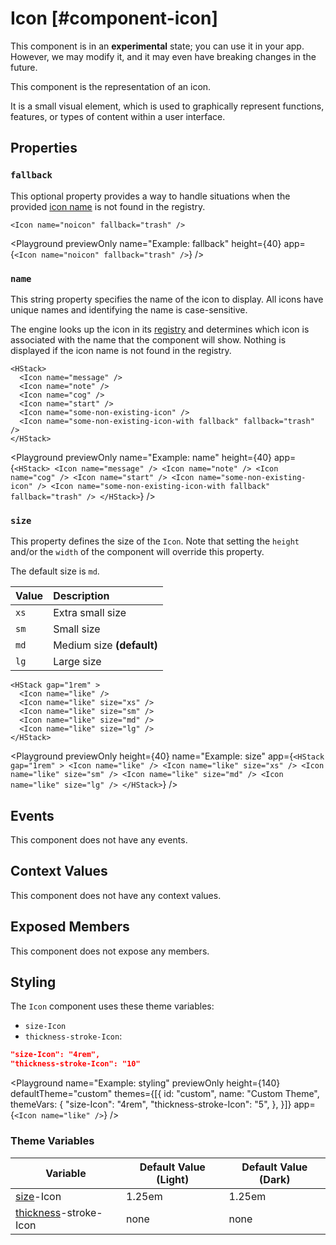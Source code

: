 
# Icon [#component-icon]

<Callout type="info" emoji="ℹ️">This component is in an **experimental** state; you can use it in your app. However, we may modify it, and it may even have breaking changes in the future.</Callout>

This component is the representation of an icon.

It is a small visual element, which is used to graphically represent functions, features, or types of content within a user interface.

## Properties

### `fallback`

This optional property provides a way to handle situations when the provided [icon name](#name) is not found in the registry.

```ueml copy /fallback="trash"/
<Icon name="noicon" fallback="trash" />
```

<Playground
  previewOnly
  name="Example: fallback"
  height={40}
  app={`<Icon name="noicon" fallback="trash" />`}
/>

### `name`

This string property specifies the name of the icon to display. All icons have unique names and identifying the name is case-sensitive.

The engine looks up the icon in its [registry]() and determines which icon is associated with the name that the component will show.
Nothing is displayed if the icon name is not found in the registry.

```ueml copy /name/
<HStack>
  <Icon name="message" />
  <Icon name="note" />
  <Icon name="cog" />
  <Icon name="start" />
  <Icon name="some-non-existing-icon" />
  <Icon name="some-non-existing-icon-with fallback" fallback="trash" />
</HStack>
```

<Playground
  previewOnly
  name="Example: name"
  height={40}
  app={`
  <HStack>
    <Icon name="message" />
    <Icon name="note" />
    <Icon name="cog" />
    <Icon name="start" />
    <Icon name="some-non-existing-icon" />
    <Icon name="some-non-existing-icon-with fallback" fallback="trash" />
  </HStack>
  `}
/>

### `size`

This property defines the size of the `Icon`. Note that setting the `height` and/or the `width` of the component will override this property.

The default size is `md`.

| Value | Description               |
| :---- | :------------------------ |
| `xs`  | Extra small size          |
| `sm`  | Small size                |
| `md`  | Medium size **(default)** |
| `lg`  | Large size                |

```ueml copy /size/
<HStack gap="1rem" >
  <Icon name="like" />
  <Icon name="like" size="xs" />
  <Icon name="like" size="sm" />
  <Icon name="like" size="md" />
  <Icon name="like" size="lg" />
</HStack>
```

<Playground
  previewOnly
  height={40}
  name="Example: size"
  app={`
  <HStack gap="1rem" >
    <Icon name="like" />
    <Icon name="like" size="xs" />
    <Icon name="like" size="sm" />
    <Icon name="like" size="md" />
    <Icon name="like" size="lg" />
  </HStack>
  `}
/>

## Events

This component does not have any events.

## Context Values

This component does not have any context values.

## Exposed Members

This component does not expose any members.

## Styling

The `Icon` component uses these theme variables:

- `size-Icon`
- `thickness-stroke-Icon`:

```json
"size-Icon": "4rem",
"thickness-stroke-Icon": "10"
```

<Playground
  name="Example: styling"
  previewOnly
  height={140}
  defaultTheme="custom"
  themes={[{
    id: "custom",
    name: "Custom Theme",
    themeVars: {
      "size-Icon": "4rem",
      "thickness-stroke-Icon": "5",
    },
  }]}
  app={`<Icon name="like" />`}
/>

### Theme Variables

| Variable | Default Value (Light) | Default Value (Dark) |
| --- | --- | --- |
| [size](../styles-and-themes/common-units/#size-values)-Icon | 1.25em | 1.25em |
| [thickness](../styles-and-themes/common-units/#size-values)-stroke-Icon | <GrayText>none</GrayText> | <GrayText>none</GrayText> |

